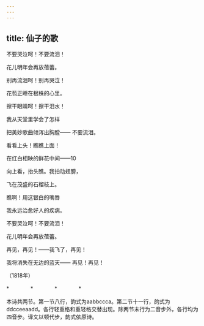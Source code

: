 ```yaml
---
---
---
```

title: 仙子的歌
---




不要哭泣呵！不要流泪！

花儿明年会再放蓓蕾。

别再流泪呵！别再哭泣！

花苞正睡在根株的心里。

擦干眼睛呵！擦干泪水！

我从天堂里学会了怎样

把美妙歌曲倾泻出胸膛—— 不要流泪。





看看上头！瞧瞧上面！

在红白相映的鲜花中间——10

向上看，抬头瞧。我拍动翅膀，

飞在茂盛的石榴枝上。

瞧啊！用这银白的嘴唇

我永远治愈好人的疾病。

不要哭泣呵！不要流泪！

花儿明年会再放蓓蕾。

再见，再见！——我飞了，再见！

我将消失在无边的蓝天—— 再见！再见！

（1818年）

*　　　　*　　　　*　　　　*

本诗共两节。第一节八行，韵式为aabbccca。第二节十一行，韵式为ddcceeaadd。各行轻重格和重轻格交替出现。除两节末行为二音步外，各行均为四音步。译文以顿代步，韵式依原诗。